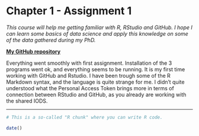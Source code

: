 # Chapter 1 - Assignment 1 

*This course will help me getting familiar with R, RStudio and GitHub. I hope I can learn some basics of data science and apply this knowledge on some of the data gathered during my PhD.*

[**My GitHub repository**](https://github.com/cdapalma/IODS-project.git)

Everything went smoothly with first assignment. Installation of the 3 programs went ok, and everything seems to be running. It is my first time working with GitHub and Rstudio. I have been trough some of the R Markdown syntax, and the language is quite strange for me. I didn't quite understood what the Personal Access Token brings more in terms of connection between RStudio and GitHub, as you already are working with the shared IODS.

------------------------------------------------------------------------

```r
# This is a so-called "R chunk" where you can write R code.

date()

```


